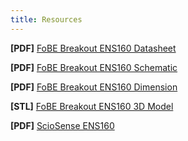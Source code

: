 ```yaml
---
title: Resources
---
```


**[PDF]** [FoBE Breakout ENS160 Datasheet](/assets/files/f2205/f2205.prj.datasheet.r1a.pdf)

**[PDF]** [FoBE Breakout ENS160 Schematic](/assets/files/f2205/f2205.prj.sch.r1a.pdf)

**[PDF]** [FoBE Breakout ENS160 Dimension](/assets/files/f2205/f2205.prj.dim.r1a.pdf)

**[STL]** [FoBE Breakout ENS160 3D Model](/assets/files/f2205/f2205.prj.model.r1a.stl)

**[PDF]** [ScioSense ENS160](https://atta.szlcsc.com/upload/public/pdf/source/20241028/E2B030D88B74B19976C9A1E3DFF8579F.pdf)

